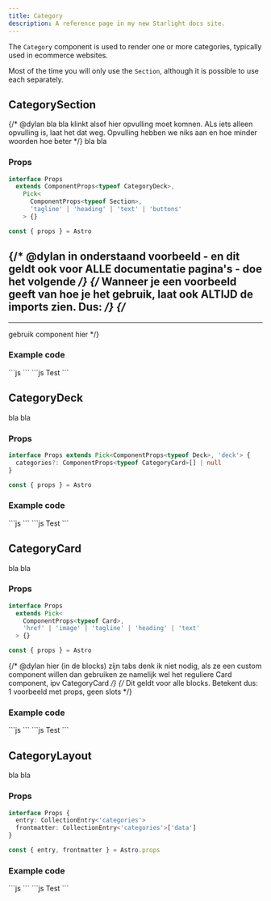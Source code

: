 ```yaml
---
title: Category
description: A reference page in my new Starlight docs site.
---
```




The `Category` component is used to render one or more categories, typically used in ecommerce websites.

Most of the time you will only use the `Section`, although it is possible to use each separately.

## CategorySection
{/* @dylan bla bla klinkt alsof hier opvulling moet komnen. ALs iets alleen opvulling is, laat het dat weg. Opvulling hebben we niks aan en hoe minder woorden hoe beter */}
bla bla

### Props

```ts
interface Props
  extends ComponentProps<typeof CategoryDeck>,
    Pick<
      ComponentProps<typeof Section>,
      'tagline' | 'heading' | 'text' | 'buttons'
    > {}

const { props } = Astro
```

{/* @dylan in onderstaand voorbeeld - en dit geldt ook voor ALLE documentatie pagina's - doe het volgende */}
{/* Wanneer je een voorbeeld geeft van hoe je het gebruik, laat ook ALTIJD de imports zien. Dus: */}
{/* 
---
---

<Component/> gebruik component hier 
*/}


### Example code
<Tabs>
  <TabItem label="Self-closing">
    ```js
    <CategorySection text="Test" />
    ```
  </TabItem>
  <TabItem label="Slot">
    ```js
    <CategorySection>
      Test
    </CategorySection>
    ```
  </TabItem>
</Tabs>

<Window>
  <CategorySection text="Test" />
</Window>

## CategoryDeck
bla bla

### Props
```ts
interface Props extends Pick<ComponentProps<typeof Deck>, 'deck'> {
  categories?: ComponentProps<typeof CategoryCard>[] | null
}

const { props } = Astro
```

### Example code
<Tabs>
  <TabItem label="Self-closing">
    ```js
    <CategoryDeck text="Test" />
    ```
  </TabItem>
  <TabItem label="Slot">
    ```js
    <CategoryDeck>
      Test
    </CategoryDeck>
    ```
  </TabItem>
</Tabs>

<Window>
  <CategoryDeck text="Test" />
</Window>

## CategoryCard
bla bla

### Props
```ts
interface Props
  extends Pick<
    ComponentProps<typeof Card>,
    'href' | 'image' | 'tagline' | 'heading' | 'text'
  > {}

const { props } = Astro
```

{/* @dylan hier (in de blocks) zijn tabs denk ik niet nodig, als ze een custom component willen dan gebruiken ze namelijk wel het reguliere Card component, ipv CategoryCard */}
{/* Dit geldt voor alle blocks. Betekent dus: 1 voorbeeld met props, geen slots */}
### Example code
<Tabs>
  <TabItem label="Self-closing">
    ```js
    <CategoryCard text="Test" />
    ```
  </TabItem>
  <TabItem label="Slot">
    ```js
    <CategoryCard>
      Test
    </CategoryCard>
    ```
  </TabItem>
</Tabs>

<Window>
  <CategoryCard text="Test" />
</Window>

## CategoryLayout
bla bla

### Props
```ts
interface Props {
  entry: CollectionEntry<'categories'>
  frontmatter: CollectionEntry<'categories'>['data']
}

const { entry, frontmatter } = Astro.props
```

### Example code
<Tabs>
  <TabItem label="Self-closing">
    ```js
    <CategoryLayout text="Test" />
    ```
  </TabItem>
  <TabItem label="Slot">
    ```js
    <CategoryLayout>
      Test
    </CategoryLayout>
    ```
  </TabItem>
</Tabs>

<Window>
  <CategoryLayout text="Test" />
</Window>